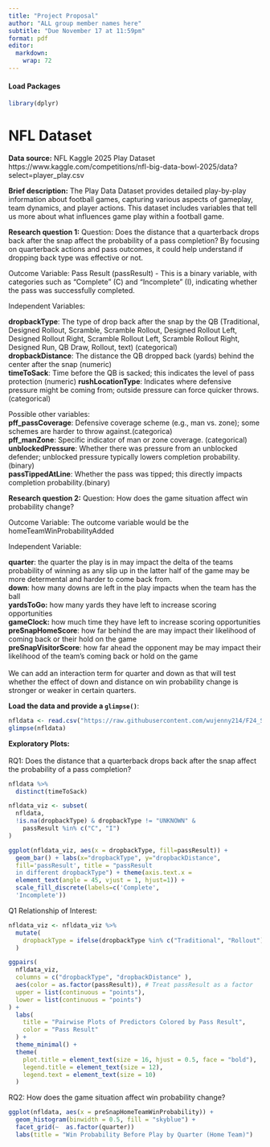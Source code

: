 ```yaml
---
title: "Project Proposal"
author: "ALL group member names here"
subtitle: "Due November 17 at 11:59pm"
format: pdf
editor: 
  markdown: 
    wrap: 72
---
```


#### Load Packages

```r
library(dplyr)
```

# NFL Dataset

**Data source:** NFL Kaggle 2025 Play Dataset
https://www.kaggle.com/competitions/nfl-big-data-bowl-2025/data?select=player_play.csv

**Brief description:** The Play Data Dataset provides detailed
play-by-play information about football games, capturing various aspects
of gameplay, team dynamics, and player actions. This dataset includes
variables that tell us more about what influences game play within a
football game.

**Research question 1:** Question: Does the distance that a quarterback
drops back after the snap affect the probability of a pass completion?
By focusing on quarterback actions and pass outcomes, it could help
understand if dropping back type was effective or not.

Outcome Variable: Pass Result (passResult) - This is a binary variable,
with categories such as "Complete" (C) and "Incomplete" (I), indicating
whether the pass was successfully completed.

Independent Variables:

**dropbackType**: The type of drop back after the snap by the QB
(Traditional, Designed Rollout, Scramble, Scramble Rollout, Designed
Rollout Left, Designed Rollout Right, Scramble Rollout Left, Scramble
Rollout Right, Designed Run, QB Draw, Rollout, text) (categorical)\
**dropbackDistance**: The distance the QB dropped back (yards) behind
the center after the snap (numeric)\
**timeToSack**: Time before the QB is sacked; this indicates the level
of pass protection (numeric) **rushLocationType**: Indicates where
defensive pressure might be coming from; outside pressure can force
quicker throws. (categorical)

Possible other variables:\
**pff_passCoverage**: Defensive coverage scheme (e.g., man vs. zone);
some schemes are harder to throw against.(categorica)\
**pff_manZone**: Specific indicator of man or zone coverage.
(categorical)\
**unblockedPressure**: Whether there was pressure from an unblocked
defender; unblocked pressure typically lowers completion probability.
(binary)\
**passTippedAtLine**: Whether the pass was tipped; this directly impacts
completion probability.(binary)

**Research question 2:** Question: How does the game situation affect
win probability change?

Outcome Variable: The outcome variable would be the
homeTeamWinProbabilityAdded

Independent Variable:

**quarter**: the quarter the play is in may impact the delta of the
teams probability of winning as any slip up in the latter half of the
game may be more determental and harder to come back from.\
**down**: how many downs are left in the play impacts when the team has
the ball\
**yardsToGo:** how many yards they have left to increase scoring
opportunities\
**gameClock:** how much time they have left to increase scoring
opportunities\
**preSnapHomeScore**: how far behind the are may impact their likelihood
of coming back or their hold on the game\
**preSnapVisitorScore**: how far ahead the opponent may be may impact
their likelihood of the team's coming back or hold on the game\
\
We can add an interaction term for quarter and down as that will test
whether the effect of down and distance on win probability change is
stronger or weaker in certain quarters.

**Load the data and provide a `glimpse()`**:

```r
nfldata <- read.csv("https://raw.githubusercontent.com/wujenny214/F24_STATS_FINAL/refs/heads/main/data/NFL/plays.csv") #replace with you file path name 
glimpse(nfldata) 

```

**Exploratory Plots:**\
\
RQ1: Does the distance that a quarterback drops back after the snap
affect the probability of a pass completion?

```r
nfldata %>%
  distinct(timeToSack)
```

```r
nfldata_viz <- subset(
  nfldata,
  !is.na(dropbackType) & dropbackType != "UNKNOWN" & 
    passResult %in% c("C", "I")
)

ggplot(nfldata_viz, aes(x = dropbackType, fill=passResult)) + 
  geom_bar() + labs(x="dropbackType", y="dropbackDistance", 
  fill='passResult', title = "passResult 
  in different dropbackType") + theme(axis.text.x = 
  element_text(angle = 45, vjust = 1, hjust=1)) +
  scale_fill_discrete(labels=c('Complete', 
  'Incomplete'))
```

Q1 Relationship of Interest:

```r
nfldata_viz <- nfldata_viz %>%
  mutate(
    dropbackType = ifelse(dropbackType %in% c("Traditional", "Rollout"), dropbackType, "Other")
  )

ggpairs(
  nfldata_viz,
  columns = c("dropbackType", "dropbackDistance" ),
  aes(color = as.factor(passResult)), # Treat passResult as a factor
  upper = list(continuous = "points"),
  lower = list(continuous = "points")
) +
  labs(
    title = "Pairwise Plots of Predictors Colored by Pass Result",
    color = "Pass Result"
  ) +
  theme_minimal() +
  theme(
    plot.title = element_text(size = 16, hjust = 0.5, face = "bold"),
    legend.title = element_text(size = 12),
    legend.text = element_text(size = 10)
  )


```

RQ2: How does the game situation affect win probability change?

```r

ggplot(nfldata, aes(x = preSnapHomeTeamWinProbability)) +
  geom_histogram(binwidth = 0.5, fill = "skyblue") +
  facet_grid(~  as.factor(quarter))
  labs(title = "Win Probability Before Play by Quarter (Home Team)")

```
